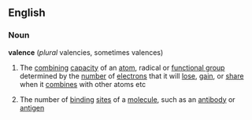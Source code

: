 ==English==
===Noun===
{{wikipedia}}
'''valence''' (''plural'' valencies, sometimes valences)
#{{chemistry}} The [[combining]] [[capacity]] of an [[atom]], radical or [[functional group]] determined by the [[number]] of [[electron]]s that it will [[lose]], [[gain]], or [[share]] when it [[combine]]s with other atoms etc
#The number of [[binding]] [[site]]s of a [[molecule]], such as an [[antibody]] or [[antigen]]